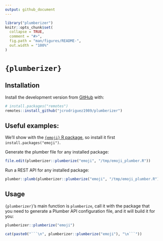 ```yaml
---
output: github_document
---
```


<!-- README.md is generated from README.Rmd. Please edit that file -->

```r
library("plumberizer")
knitr::opts_chunk$set(
  collapse = TRUE,
  comment = "#>",
  fig.path = "man/figures/README-",
  out.width = "100%"
)
```

# `{plumberizer}`

## Installation

Install the development version from [GitHub](https://github.com/jcrodriguez1989/plumberizer) with:

```r
# install.packages("remotes")
remotes::install_github("jcrodriguez1989/plumberizer")
```

## Useful examples:

We'll show with the [`{emoji}` R package](https://cran.r-project.org/web/packages/emoji/index.html), so install it first `install.packages("emoji")`.

Generate the plumber file for any installed package:

```r
file.edit(plumberizer::plumberize("emoji", "/tmp/emoji_plumber.R"))
```

Run a REST API for any installed package:

```r
plumber::plumb(plumberizer::plumberize("emoji", "/tmp/emoji_plumber.R"))$run()
```

## Usage

`{plumberizer}`'s main function is `plumberize`, call it with the package that you need to generate
a Plumber API configuration file, and it will build it for you:

```r
plumberizer::plumberize("emoji")
```

```r
cat(paste0("```\n", plumberizer::plumberize("emoji"), "\n```"))
```
